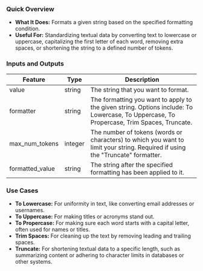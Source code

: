### Quick Overview

- **What It Does:** Formats a given string based on the specified formatting condition.
- **Useful For:** Standardizing textual data by converting text to lowercase or uppercase, capitalizing the first letter of each word, removing extra spaces, or shortening the string to a defined number of tokens.

### Inputs and Outputs

| Feature         | Type    | Description                                                                                                                              |
| --------------- | ------- | ---------------------------------------------------------------------------------------------------------------------------------------- |
| value           | string  | The string that you want to format.                                                                                                      |
| formatter       | string  | The formatting you want to apply to the given string. Options include: To Lowercase, To Uppercase, To Propercase, Trim Spaces, Truncate. |
| max_num_tokens  | integer | The number of tokens (words or characters) to which you want to limit your string. Required if using the "Truncate" formatter.           |
| formatted_value | string  | The string after the specified formatting has been applied to it.                                                                        |

### Use Cases

- **To Lowercase:** For uniformity in text, like converting email addresses or usernames.
- **To Uppercase:** For making titles or acronyms stand out.
- **To Propercase:** For making sure each word starts with a capital letter, often used for names or titles.
- **Trim Spaces:** For cleaning up the text by removing leading and trailing spaces.
- **Truncate:** For shortening textual data to a specific length, such as summarizing content or adhering to character limits in databases or other systems.
